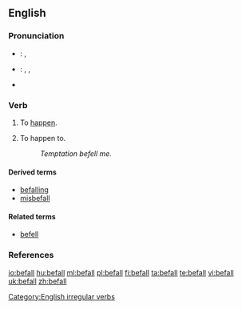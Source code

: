 ==English==

===Pronunciation===
*{{a|UK}}: {{IPA|/bɪˈfɔːl/}}, {{SAMPA|/bI"fO:l/}}
*{{a|US}}: {{enPR|bĭ-fälʹ}}, {{IPA|/bɪˈfɑl/}}, {{SAMPA|/bI"fAl/}}
*{{rhymes|ɔːl}}

===Verb===
{{en-verb|befalls|befalling|befell|befallen}}

# {{intransitive}} To [[happen]].
# {{transitive}} To happen to.
#: ''Temptation befell me.''

====Derived terms====
*[[befalling]]<!--adjective, noun-->
*[[misbefall]]

====Related terms====
*[[befell]]

===References===
{{R:Century 1911}}
{{R:Webster 1913}}

[[Category:English irregular verbs]]

[[io:befall]]
[[hu:befall]]
[[ml:befall]]
[[pl:befall]]
[[fi:befall]]
[[ta:befall]]
[[te:befall]]
[[vi:befall]]
[[uk:befall]]
[[zh:befall]]